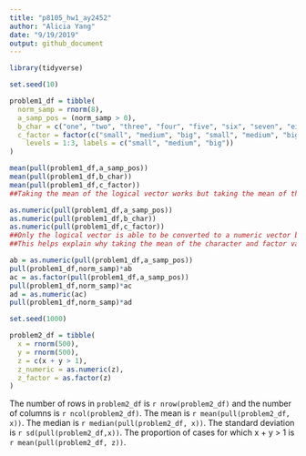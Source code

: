 ```yaml
---
title: "p8105_hw1_ay2452"
author: "Alicia Yang"
date: "9/19/2019"
output: github_document
---
```


```r
library(tidyverse)

set.seed(10) 

problem1_df = tibble(
  norm_samp = rnorm(8),
  a_samp_pos = (norm_samp > 0),
  b_char = c("one", "two", "three", "four", "five", "six", "seven", "eight"), 
  c_factor = factor(c("small", "medium", "big", "small", "medium", "big", "small", "medium" ), 
    levels = 1:3, labels = c("small", "medium", "big"))
)
```

```r
mean(pull(problem1_df,a_samp_pos))
mean(pull(problem1_df,b_char))
mean(pull(problem1_df,c_factor))
##Taking the mean of the logical vector works but taking the mean of the character and factor variables does not; the error says that the 'argument is not numeric or logical'
```

```r
as.numeric(pull(problem1_df,a_samp_pos))
as.numeric(pull(problem1_df,b_char))
as.numeric(pull(problem1_df,c_factor)) 
##Only the logical vector is able to be converted to a numeric vector because the other vectors do not consist of numbers. 
##This helps explain why taking the mean of the character and factor variables does not work since again, those vectors are not made of numbers.
```

```r
ab = as.numeric(pull(problem1_df,a_samp_pos))
pull(problem1_df,norm_samp)*ab
ac = as.factor(pull(problem1_df,a_samp_pos))
pull(problem1_df,norm_samp)*ac
ad = as.numeric(ac)
pull(problem1_df,norm_samp)*ad
```

```r
set.seed(1000)

problem2_df = tibble(
  x = rnorm(500),
  y = rnorm(500),
  z = c(x + y > 1),
  z_numeric = as.numeric(z),
  z_factor = as.factor(z)
)
```
The number of rows in `problem2_df` is `r nrow(problem2_df)` and the number of columns is `r ncol(problem2_df)`. The mean is `r mean(pull(problem2_df, x))`. The median is `r median(pull(problem2_df, x))`. The standard deviation is `r sd(pull(problem2_df,x))`. The proportion of cases for which x + y > 1 is `r mean(pull(problem2_df, z))`.